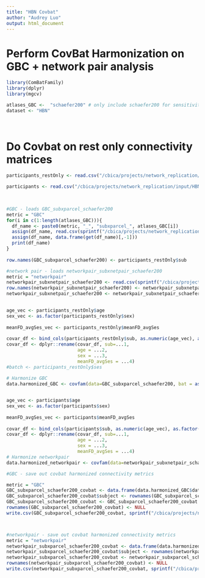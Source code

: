 ```yaml
---
title: "HBN Covbat"
author: "Audrey Luo"
output: html_document
---
```

 
# Perform CovBat Harmonization on GBC + network pair analysis
```r

library(ComBatFamily)
library(dplyr)
library(mgcv)

atlases_GBC <-  "schaefer200" # only include schaefer200 for sensitivity analysis in supplement
dataset <- "HBN"
 
  
```


# Do Covbat on rest only connectivity matrices

```r
participants_restOnly <- read.csv("/cbica/projects/network_replication/input/HBN/sample_selection/HBN_demographics_finalsample_restOnly.csv")

participants <- read.csv("/cbica/projects/network_replication/input/HBN/sample_selection/HBN_demographics_finalsample.csv")

 
 
#GBC - loads GBC_subxparcel_schaefer200 
metric = "GBC"
for(i in c(1:length(atlases_GBC))){
  df_name <- paste0(metric, "_", "subxparcel_", atlases_GBC[i])
  assign(df_name, read.csv(sprintf("/cbica/projects/network_replication/manuscript/output/%1$s/sensitivity_analyses/%2$s/%2$s_subxparcel_matrix_%3$s.csv", dataset, metric, atlases_GBC[i])))
  assign(df_name, data.frame(get(df_name)[,-1]))
  print(df_name)
} 
 
row.names(GBC_subxparcel_schaefer200) <- participants_restOnly$sub

#network pair - loads networkpair_subxnetpair_schaefer200 
metric = "networkpair"
networkpair_subxnetpair_schaefer200 <- read.csv(sprintf("/cbica/projects/network_replication/manuscript/output/%1$s/sensitivity_analyses/%2$s/%2$s_subxnetpair_matrix_schaefer200x7_orig.csv", dataset, metric))
row.names(networkpair_subxnetpair_schaefer200) <- networkpair_subxnetpair_schaefer200$subject
networkpair_subxnetpair_schaefer200 <- networkpair_subxnetpair_schaefer200 %>% select(-subject)
 
```


```r


age_vec <- participants_restOnly$age 
sex_vec <- as.factor(participants_restOnly$sex)
 
meanFD_avgSes_vec <- participants_restOnly$meanFD_avgSes
 
covar_df <- bind_cols(participants_restOnly$sub, as.numeric(age_vec), as.factor(sex_vec), as.numeric(meanFD_avgSes_vec))
covar_df <- dplyr::rename(covar_df, sub=...1,
                          age = ...2,
                          sex = ...3,
                          meanFD_avgSes = ...4)
#batch <- participants_restOnly$ses 
 
# Harmonize GBC
data.harmonized_GBC <- covfam(data=GBC_subxparcel_schaefer200, bat = as.factor(participants_restOnly$ses), covar = covar_df, gam, y ~ s(age, k=3, fx=T) + as.factor(sex) + as.numeric(meanFD_avgSes))


age_vec <- participants$age 
sex_vec <- as.factor(participants$sex)
 
meanFD_avgSes_vec <- participants$meanFD_avgSes
 
covar_df <- bind_cols(participants$sub, as.numeric(age_vec), as.factor(sex_vec), as.numeric(meanFD_avgSes_vec))
covar_df <- dplyr::rename(covar_df, sub=...1,
                          age = ...2,
                          sex = ...3,
                          meanFD_avgSes = ...4)
# Harmonize networkpair
data.harmonized_networkpair <- covfam(data=networkpair_subxnetpair_schaefer200, bat = as.factor(participants$ses), covar = covar_df, gam, y ~ s(age, k=3, fx=T) + as.factor(sex) + as.numeric(meanFD_avgSes))
```


```r

#GBC - save out covbat harmonized connectivity metrics 

metric = "GBC"
GBC_subxparcel_schaefer200_covbat <- data.frame(data.harmonized_GBC$dat.covbat)
GBC_subxparcel_schaefer200_covbat$subject <- rownames(GBC_subxparcel_schaefer200_covbat)
GBC_subxparcel_schaefer200_covbat <- GBC_subxparcel_schaefer200_covbat %>% relocate(subject)
rownames(GBC_subxparcel_schaefer200_covbat) <- NULL
write.csv(GBC_subxparcel_schaefer200_covbat, sprintf("/cbica/projects/network_replication/manuscript/output/%1$s/sensitivity_analyses/%2$s/%2$s_subxparcel_matrix_%3$s.csv", dataset, metric, "schaefer200"), row.names=F)



#networkpair - save out covbat harmonized connectivity metrics 
metric = "networkpair"
networkpair_subxparcel_schaefer200_covbat <- data.frame(data.harmonized_networkpair$dat.covbat)
networkpair_subxparcel_schaefer200_covbat$subject <- rownames(networkpair_subxparcel_schaefer200_covbat)
networkpair_subxparcel_schaefer200_covbat <- networkpair_subxparcel_schaefer200_covbat %>% relocate(subject)
rownames(networkpair_subxparcel_schaefer200_covbat) <- NULL
write.csv(networkpair_subxparcel_schaefer200_covbat, sprintf("/cbica/projects/network_replication/manuscript/output/%1$s/sensitivity_analyses/%2$s/%2$s_subxnetpair_matrix_%3$s_orig.csv", dataset, metric, "schaefer200x7"), row.names=F)

```
